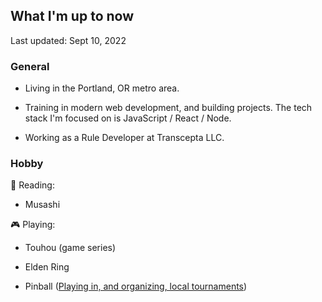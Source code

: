 ## What I'm up to now

<span class="text-sm italic">Last updated: Sept 10, 2022</span>

### General

- Living in the Portland, OR metro area.

- Training in modern web development, and building projects. The tech stack I'm focused on is JavaScript / React / Node.

- Working as a Rule Developer at Transcepta LLC.

### Hobby

📖 Reading:

- Musashi

🎮 Playing:

- Touhou (game series)

- Elden Ring

- Pinball ([Playing in, and organizing, local tournaments](https://www.ifpapinball.com/player.php?p=14881))
